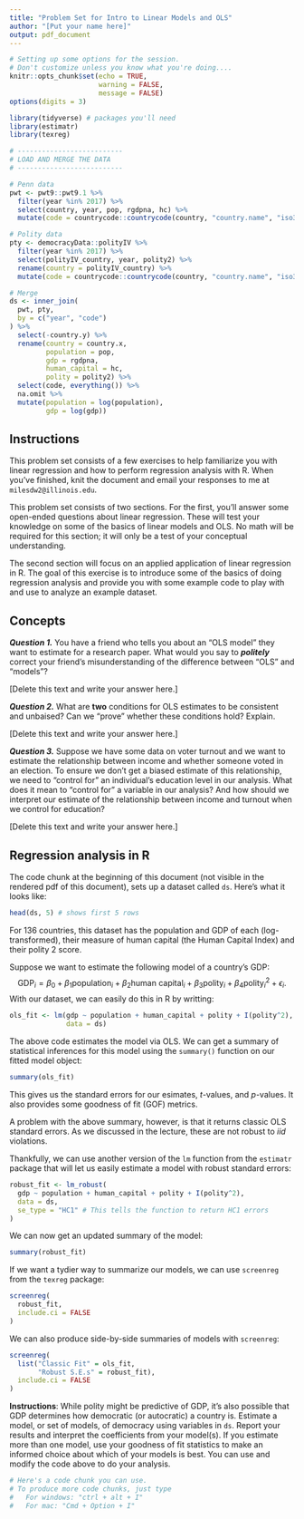 ---
title: "Problem Set for Intro to Linear Models and OLS"
author: "[Put your name here]"
output: pdf_document
---

```{r setup, include=FALSE}
# Setting up some options for the session.
# Don't customize unless you know what you're doing....
knitr::opts_chunk$set(echo = TRUE,
                      warning = FALSE,
                      message = FALSE)
options(digits = 3)

library(tidyverse) # packages you'll need
library(estimatr)  
library(texreg)

# --------------------------
# LOAD AND MERGE THE DATA 
# --------------------------

# Penn data
pwt <- pwt9::pwt9.1 %>%
  filter(year %in% 2017) %>%
  select(country, year, pop, rgdpna, hc) %>%
  mutate(code = countrycode::countrycode(country, "country.name", "iso3c"))

# Polity data
pty <- democracyData::polityIV %>%
  filter(year %in% 2017) %>%
  select(polityIV_country, year, polity2) %>%
  rename(country = polityIV_country) %>%
  mutate(code = countrycode::countrycode(country, "country.name", "iso3c"))

# Merge
ds <- inner_join(
  pwt, pty,
  by = c("year", "code")
) %>%
  select(-country.y) %>%
  rename(country = country.x,
         population = pop,
         gdp = rgdpna,
         human_capital = hc,
         polity = polity2) %>%
  select(code, everything()) %>%
  na.omit %>%
  mutate(population = log(population),
         gdp = log(gdp))
```


## Instructions

This problem set consists of a few exercises to help familiarize you with linear regression and how to perform regression analysis with R. When you've finished, knit the document and email your responses to me at `milesdw2@illinois.edu`. 

This problem set consists of two sections. For the first, you'll answer some open-ended questions about linear regression. These will test your knowledge on some of the basics of linear models and OLS. No math will be required for this section; it will only be a test of your conceptual understanding.

The second section will focus on an applied application of linear regression in R. The goal of this exercise is to introduce some of the basics of doing regression analysis and provide you with some example code to play with and use to analyze an example dataset.


## Concepts

***Question 1.*** You have a friend who tells you about an "OLS model" they want to estimate for a research paper. What would you say to ***politely*** correct your friend's misunderstanding of the difference between "OLS" and "models"?

[Delete this text and write your answer here.]


***Question 2.*** What are **two** conditions for OLS estimates to be consistent and unbaised? Can we "prove" whether these conditions hold? Explain.

[Delete this text and write your answer here.]


***Question 3.*** Suppose we have some data on voter turnout and we want to estimate the relationship between income and whether someone voted in an election. To ensure we don't get a biased estimate of this relationship, we need to "control for" an individual's education level in our analysis. What does it mean to "control for" a variable in our analysis? And how should we interpret our estimate of the relationship between income and turnout when we control for education?

[Delete this text and write your answer here.]


## Regression analysis in R

The code chunk at the beginning of this document (not visible in the rendered pdf of this document), sets up a dataset called `ds`. Here's what it looks like:

```{r}
head(ds, 5) # shows first 5 rows
```

For 136 countries, this dataset has the population and GDP of each (log-transformed), their measure of human capital (the Human Capital Index) and their polity 2 score. 

Suppose we want to estimate the following model of a country's GDP:
$$\text{GDP}_i = \beta_0 + \beta_1 \text{population}_i + \beta_2 \text{human capital}_i + \beta_3 \text{polity}_i + \beta_4 \text{polity}_i^2 + \epsilon_i.$$
With our dataset, we can easily do this in R by writting:

```{r}
ols_fit <- lm(gdp ~ population + human_capital + polity + I(polity^2),
              data = ds)
```


The above code estimates the model via OLS. We can get a summary of statistical inferences for this model using the `summary()` function on our fitted model object:

```{r}
summary(ols_fit)
```

This gives us the standard errors for our esimates, $t$-values, and $p$-values. It also provides some goodness of fit (GOF) metrics. 

A problem with the above summary, however, is that it returns classic OLS standard errors. As we discussed in the lecture, these are not robust to *iid* violations. 

Thankfully, we can use another version of the `lm` function from the `estimatr` package that will let us easily estimate a model with robust standard errors:

```{r}
robust_fit <- lm_robust(
  gdp ~ population + human_capital + polity + I(polity^2),
  data = ds,
  se_type = "HC1" # This tells the function to return HC1 errors
)
```


We can now get an updated summary of the model:

```{r}
summary(robust_fit)
```

If we want a tydier way to summarize our models, we can use `screenreg` from the `texreg` package:

```{r}
screenreg(
  robust_fit,
  include.ci = FALSE
)
```

We can also produce side-by-side summaries of models with `screenreg`:

```{r}
screenreg(
  list("Classic Fit" = ols_fit, 
       "Robust S.E.s" = robust_fit),
  include.ci = FALSE
)
```

**Instructions**: While polity might be predictive of GDP, it's also possible that GDP determines how democratic (or autocratic) a country is. Estimate a model, or set of models, of democracy using variables in `ds`. Report your results and interpret the coefficients from your model(s). If you estimate more than one model, use your goodness of fit statistics to make an informed choice about which of your models is best. You can use and modify the code above to do your analysis.

```{r}
# Here's a code chunk you can use. 
# To produce more code chunks, just type 
#   For windows: "ctrl + alt + I"
#   For mac: "Cmd + Option + I"
```

